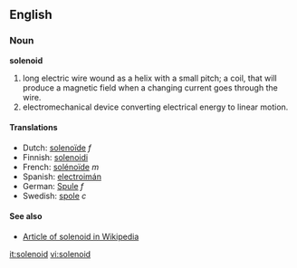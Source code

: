 {{wikipedia}}
==English==

===Noun===
'''solenoid'''

# long electric wire wound as a helix with a small pitch; a coil, that will produce a magnetic field when a changing current goes through the wire.
# electromechanical device converting electrical energy to linear motion.

====Translations====
*Dutch: [[solenoïde]] ''f''
*Finnish: [[solenoidi]]
*French: [[solénoïde]] ''m''
*Spanish: [[electroimán]]
*German: [[Spule]] ''f''
*Swedish: [[spole]] ''c''

====See also====
*[[w:solenoid|Article of solenoid in Wikipedia]]

[[it:solenoid]]
[[vi:solenoid]]